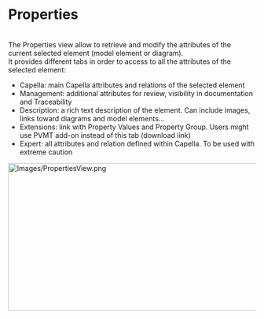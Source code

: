 = Properties =
<br>
The Properties view allow to retrieve and modify the attributes of the current selected element (model element or diagram).<br>

It provides different tabs in order to access to all the attributes of the selected element:<br>
<ul>
<li>Capella: main Capella attributes and relations of the selected element</li>
<li>Management: additional attributes for review, visibility in documentation and Traceability</li>
<li>Description: a rich text description of the element. Can include images, links toward diagrams and model elements...</li>
<li>Extensions: link with Property Values and Property Group. Users might use PVMT add-on instead of this tab (download link)</li>
<li>Expert: all attributes and relation defined within Capella. To be used with extreme caution</li>
</ul>
[[Image:Images/PropertiesView.png|center|600x300px]]<br><br>

